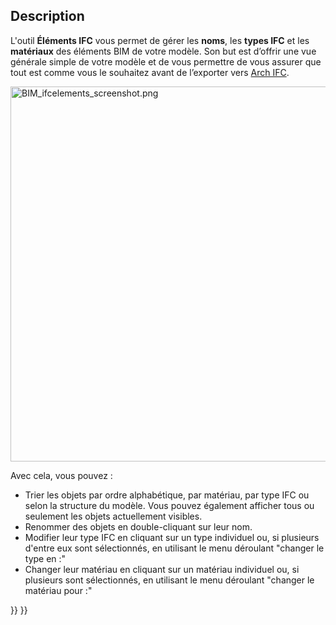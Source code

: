 <languages/>

{{Docnav/fr
|[[BIM_Windows/fr|Fenêtres et portes]]
|[[BIM_IfcQuantities/fr|Quantités IFC]]
|[[BIM_Workbench/fr|Atelier BIM]]
|IconL=BIM_Windows.svg
|IconR=BIM_IfcQuantities.svg
|IconC=Workbench_BIM.svg
}}

{{GuiCommand/fr
|Name=BIM IfcElements
|Name/fr=BIM Éléments IFC
|MenuLocation=Gestion → Gérer les éléments IFC...
|Workbenches=[[BIM_Workbench/fr|BIM]]
}}

==Description==

L'outil '''Éléments IFC''' vous permet de gérer les '''noms''', les '''types IFC''' et les '''matériaux''' des éléments BIM de votre modèle. Son but est d’offrir une vue générale simple de votre modèle et de vous permettre de vous assurer que tout est comme vous le souhaitez avant de l’exporter vers [[Arch_IFC/fr|Arch IFC]].

[[Image:BIM_ifcelements_screenshot.png|600px]]
{{Caption|Gestionnaire des éléments IFC}}

Avec cela, vous pouvez :

* Trier les objets par ordre alphabétique, par matériau, par type IFC ou selon la structure du modèle. Vous pouvez également afficher tous ou seulement les objets actuellement visibles.
* Renommer des objets en double-cliquant sur leur nom.
* Modifier leur type IFC en cliquant sur un type individuel ou, si plusieurs d'entre eux sont sélectionnés, en utilisant le menu déroulant "changer le type en :"
* Changer leur matériau en cliquant sur un matériau individuel ou, si plusieurs sont sélectionnés, en utilisant le menu déroulant "changer le matériau pour :"


{{Docnav/fr
|[[BIM_Windows/fr|Fenêtres et portes]]
|[[BIM_IfcQuantities/fr|Quantités IFC]]
|[[BIM_Workbench/fr|Atelier BIM]]
|IconL=BIM_Windows.svg
|IconR=BIM_IfcQuantities.svg
|IconC=Workbench_BIM.svg
}}

{{BIM_Tools_navi{{#translation:}}}}
{{Userdocnavi{{#translation:}}}}